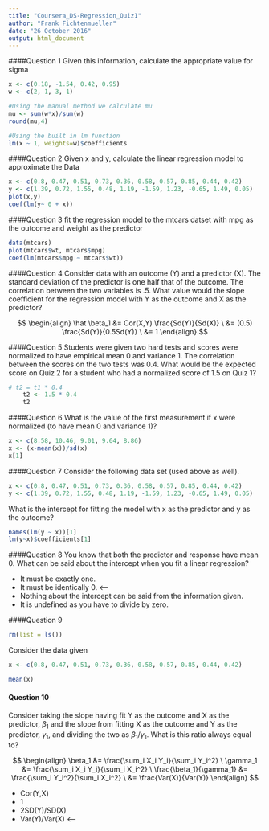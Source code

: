 ```yaml
---
title: "Coursera_DS-Regression_Quiz1"
author: "Frank Fichtenmueller"
date: "26 October 2016"
output: html_document
---
```



####Question 1
Given this information, calculate the appropriate value for sigma
```r
x <- c(0.18, -1.54, 0.42, 0.95)
w <- c(2, 1, 3, 1)

#Using the manual method we calculate mu
mu <- sum(w*x)/sum(w)
round(mu,4)

#Using the built in lm function
lm(x ~ 1, weights=w)$coefficients

```



####Question 2
Given x and y, calculate the linear regression model to approximate the Data
```r
x <- c(0.8, 0.47, 0.51, 0.73, 0.36, 0.58, 0.57, 0.85, 0.44, 0.42)
y <- c(1.39, 0.72, 1.55, 0.48, 1.19, -1.59, 1.23, -0.65, 1.49, 0.05)
plot(x,y)
coef(lm(y~ 0 + x))
```



####Question 3
fit the regression model to the mtcars datset with mpg as the outcome and weight as the predictor
```r
data(mtcars)
plot(mtcars$wt, mtcars$mpg)
coef(lm(mtcars$mpg ~ mtcars$wt))

```



####Question 4
Consider data with an outcome (Y) and a predictor (X). The standard deviation of the predictor is 
one half that of the outcome. The correlation between the two variables is .5. What value would the slope coefficient for the 
regression model with Y as the outcome and X as the predictor?

$$ \begin{align} \hat \beta_1 &= Cor(X,Y) \frac{Sd(Y)}{Sd(X)} \ &= (0.5) \frac{Sd(Y)}{0.5Sd(Y)} \ &= 1 \end{align} $$




####Question 5
Students were given two hard tests and scores were normalized to have empirical mean 0 and variance 1. The correlation between 
the scores on the two tests was 0.4. What would be the expected score on Quiz 2 for a student who had a normalized score of 1.5 on Quiz 1?
```r
# t2 = t1 * 0.4
    t2 <- 1.5 * 0.4
    t2 
```

    

####Question 6
What is the value of the first measurement if x were normalized (to have mean 0 and variance 1)?
    
```r
x <- c(8.58, 10.46, 9.01, 9.64, 8.86)
x <- (x-mean(x))/sd(x)
x[1]
```


####Question 7
Consider the following data set (used above as well). 
```r
x <- c(0.8, 0.47, 0.51, 0.73, 0.36, 0.58, 0.57, 0.85, 0.44, 0.42)
y <- c(1.39, 0.72, 1.55, 0.48, 1.19, -1.59, 1.23, -0.65, 1.49, 0.05)
```


What is the intercept for fitting the model with x as the predictor and y as the outcome?
```r
names(lm(y ~ x))[1]
lm(y~x)$coefficients[1]
```



####Question 8
You know that both the predictor and response have mean 0. 
What can be said about the intercept when you fit a linear regression?


* It must be exactly one.
* It must be identically 0. <--
* Nothing about the intercept can be said from the information given.
* It is undefined as you have to divide by zero.

####Question 9 

```r
rm(list = ls())
```
Consider the data given
```r
x <- c(0.8, 0.47, 0.51, 0.73, 0.36, 0.58, 0.57, 0.85, 0.44, 0.42)
```
```r
mean(x)

```

#### Question 10

Consider taking the slope having fit Y as the outcome and X as the predictor, $\beta_1$ and the slope from fitting X as the outcome and Y as the predictor, $\gamma_1$, and dividing the two as $\beta_1/\gamma_1$. What is this ratio always equal to?

$$ \begin{align} \beta_1 &= \frac{\sum_i X_i Y_i}{\sum_i Y_i^2} \ \gamma_1 &= \frac{\sum_i X_i Y_i}{\sum_i X_i^2} \ \frac{\beta_1}{\gamma_1} &= \frac{\sum_i Y_i^2}{\sum_i X_i^2} \ &= \frac{Var(X)}{Var(Y)} \end{align} $$


* Cor(Y,X)
* 1
* 2SD(Y)/SD(X)
* Var(Y)/Var(X) <--